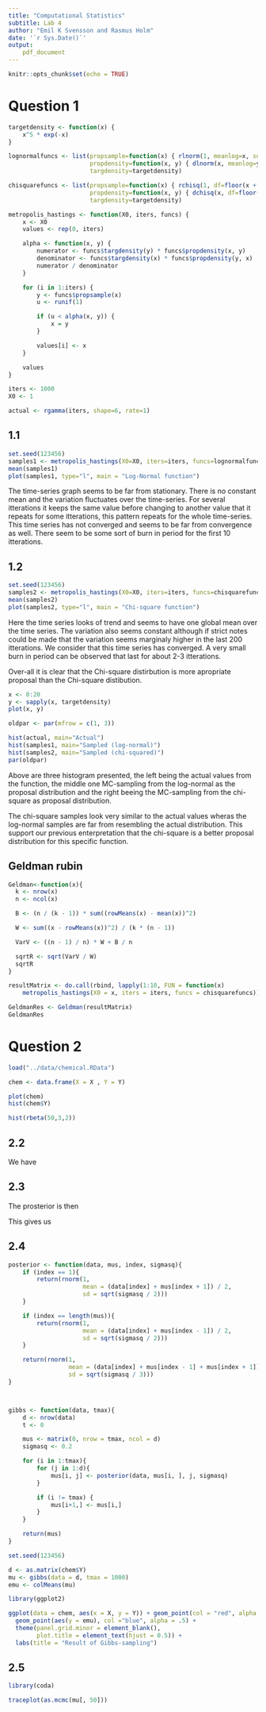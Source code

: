 ```yaml
---
title: "Computational Statistics"
subtitle: Lab 4
author: "Emil K Svensson and Rasmus Holm"
date: '`r Sys.Date()`'
output:
    pdf_document
---
```


```r
knitr::opts_chunk$set(echo = TRUE)
```

# Question 1

```r
targetdensity <- function(x) {
    x^5 * exp(-x)
}

lognormalfuncs <- list(propsample=function(x) { rlnorm(1, meanlog=x, sdlog=1) },
                       propdensity=function(x, y) { dlnorm(x, meanlog=y, sdlog=1) },
                       targdensity=targetdensity)

chisquarefuncs <- list(propsample=function(x) { rchisq(1, df=floor(x + 1)) },
                       propdensity=function(x, y) { dchisq(x, df=floor(y + 1)) },
                       targdensity=targetdensity)

metropolis_hastings <- function(X0, iters, funcs) {
    x <- X0
    values <- rep(0, iters)

    alpha <- function(x, y) {
        numerator <- funcs$targdensity(y) * funcs$propdensity(x, y)
        denominator <- funcs$targdensity(x) * funcs$propdensity(y, x)
        numerator / denominator
    }

    for (i in 1:iters) {
        y <- funcs$propsample(x)
        u <- runif(1)

        if (u < alpha(x, y)) {
            x = y
        }

        values[i] <- x
    }

    values
}

iters <- 1000
X0 <- 1

actual <- rgamma(iters, shape=6, rate=1)
```


## 1.1 

```r
set.seed(123456)
samples1 <- metropolis_hastings(X0=X0, iters=iters, funcs=lognormalfuncs)
mean(samples1)
plot(samples1, type="l", main = "Log-Normal function")
```

The time-series graph seems to be far from stationary. There is no constant mean and the variation fluctuates over the time-series. For several itterations it keeps the same value before changing to another value that it repeats for some itterations, this pattern repeats for the whole time-series. This time series has not converged and seems to be far from convergence as well. There seem to be some sort of burn in period for the first 10 itterations.

## 1.2 

```r
set.seed(123456)
samples2 <- metropolis_hastings(X0=X0, iters=iters, funcs=chisquarefuncs)
mean(samples2)
plot(samples2, type="l", main = "Chi-square function")
```

Here the time series looks of trend and seems to have one global mean over the time series. The variation also seems constant although if strict notes could be made that the variation seems marginaly higher in the last 200 itterations. We consider that this time series has converged. A very small burn in period can be observed that last for about 2-3 itterations.

Over-all it is clear that the Chi-square distirbution is more apropriate proposal than the Chi-square distibution.

```r
x <- 0:20
y <- sapply(x, targetdensity)
plot(x, y)
```

```r
oldpar <- par(mfrow = c(1, 3))

hist(actual, main="Actual")
hist(samples1, main="Sampled (log-normal)")
hist(samples2, main="Sampled (chi-squared)")
par(oldpar)

```

Above are three histogram presented, the left being the actual values from the function, the middle one MC-sampling from the log-normal as the proposal distribution and the right beeing the MC-sampling from the chi-square as proposal distribution. 

The chi-square samples look very similar to the actual values wheras the log-normal samples are far from resembling the actual distribution. This support our previous enterpretation that the chi-square is a better proposal distribution for this specific function.   




## Geldman rubin
```r
Geldman<-function(x){
  k <- nrow(x)
  n <- ncol(x)

  B <- (n / (k - 1)) * sum((rowMeans(x) - mean(x))^2)

  W <- sum((x - rowMeans(x))^2) / (k * (n - 1))

  VarV <- ((n - 1) / n) * W + B / n

  sqrtR <- sqrt(VarV / W)
  sqrtR
}

resultMatrix <- do.call(rbind, lapply(1:10, FUN = function(x)
    metropolis_hastings(X0 = x, iters = iters, funcs = chisquarefuncs)))

GeldmanRes <- Geldman(resultMatrix)
GeldmanRes
```


# Question 2

```r
load("../data/chemical.RData")

chem <- data.frame(X = X , Y = Y)

plot(chem)
hist(chem$Y)

hist(rbeta(50,3,2))
```


## 2.2
We have

\begin{align*}
p(\mu) &= p(\mu_1) p(\mu_2 | \mu_1) \cdots p(\mu_n | \mu_{n-1}) \\
       &= \frac{1}{\sqrt{(2 \pi \sigma^2)^{n-1}}} \exp \left( - \frac{1}{2 \sigma^2} \sum_{i=2}^{n} (\mu_i - \mu_{i-1})^2  \right), \\
p(y | \mu) &= p(y_1 | \mu_1) p(y_2 | \mu_2) \cdots p(y_n | \mu_n) \\
           &= \frac{1}{\sqrt{(2 \pi \sigma^2)^{n}}} \exp \left( - \frac{1}{2 \sigma^2} \sum_{i=1}^{n} (y_i - \mu_i)^2 \right).
\end{align*}

## 2.3
The prosterior is then

\begin{align*}
p(\mu | y) &\propto p(y | \mu) p(\mu) \\
           &\propto \exp \left( - \frac{1}{2 \sigma^2} \left( \sum_{i=1}^{n} (y_i - \mu_i)^2 + \sum_{i=2}^{n} (\mu_i - \mu_{i-1})^2 \right) \right) \\
           &\propto \exp \left(
           -\frac{2}{2 \sigma^2} (\mu_1 - (y_1 + \mu_{2}) / 2)^2
           -\frac{3}{2 \sigma^2} \sum_{j=2}^{i} (\mu_j - (y_j + \mu_{j-1} + \mu_{j+1}) / 3)^2
           -\frac{2}{2 \sigma^2} (\mu_n - (y_n + \mu_{n-1}) / 2)^2
           \right).
\end{align*}

This gives us

\begin{align*}
p(\mu_1 | \mu_{-1}, y) &\propto \exp \left( -\frac{2}{2 \sigma^2} (\mu_1 - (y_1 + \mu_{2}) / 2)^2 \right), \\
p(\mu_i | \mu_{-i}, y) &\propto \exp \left( -\frac{3}{2 \sigma^2} (\mu_i - (y_i + \mu_{i-1} + \mu_{i+1}) / 3)^2 \right) \text{for } i = 2, \ldots, n - 1, \\
p(\mu_n | \mu_{-n}, y) &\propto \exp \left( -\frac{2}{2 \sigma^2} (\mu_n - (y_n + \mu_{n-1}) / 2)^2 \right).
\end{align*}

## 2.4

```r
posterior <- function(data, mus, index, sigmasq){
    if (index == 1){
        return(rnorm(1,
                     mean = (data[index] + mus[index + 1]) / 2,
                     sd = sqrt(sigmasq / 2)))
    }

    if (index == length(mus)){
        return(rnorm(1,
                     mean = (data[index] + mus[index - 1]) / 2,
                     sd = sqrt(sigmasq / 2)))
    }

    return(rnorm(1,
                 mean = (data[index] + mus[index - 1] + mus[index + 1]) / 3,
                 sd = sqrt(sigmasq / 3)))
}



gibbs <- function(data, tmax){
    d <- nrow(data)
    t <- 0

    mus <- matrix(0, nrow = tmax, ncol = d)
    sigmasq <- 0.2

    for (i in 1:tmax){
        for (j in 1:d){
            mus[i, j] <- posterior(data, mus[i, ], j, sigmasq)
        }

        if (i != tmax) {
            mus[i+1,] <- mus[i,]
        }
    }

    return(mus)
}

```

```r
set.seed(123456)

d <- as.matrix(chem$Y)
mu <- gibbs(data = d, tmax = 1000)
emu <- colMeans(mu)

library(ggplot2)

ggplot(data = chem, aes(x = X, y = Y)) + geom_point(col = "red", alpha = 0.9) +
  geom_point(aes(y = emu), col ="blue", alpha = .5) +
  theme(panel.grid.minor = element_blank(), 
        plot.title = element_text(hjust = 0.5)) +
  labs(title = "Result of Gibbs-sampling") 


```

## 2.5

```r
library(coda)

traceplot(as.mcmc(mu[, 50]))
```
